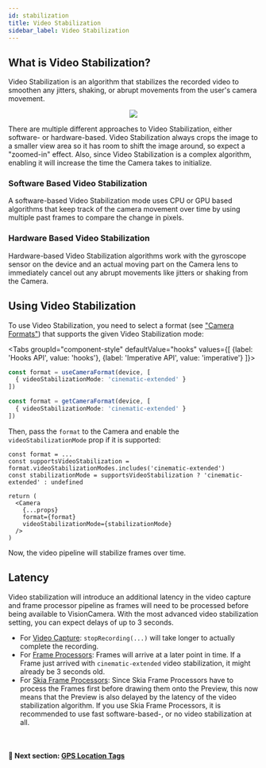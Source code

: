 ```yaml
---
id: stabilization
title: Video Stabilization
sidebar_label: Video Stabilization
---
```



## What is Video Stabilization?

Video Stabilization is an algorithm that stabilizes the recorded video to smoothen any jitters, shaking, or abrupt movements from the user's camera movement.

<div align="center">
  <img class="doc-image" src="/img/action_mode_demo.gif" />
</div>

There are multiple different approaches to Video Stabilization, either software- or hardware-based. Video Stabilization always crops the image to a smaller view area so it has room to shift the image around, so expect a "zoomed-in" effect. Also, since Video Stabilization is a complex algorithm, enabling it will increase the time the Camera takes to initialize.

### Software Based Video Stabilization

A software-based Video Stabilization mode uses CPU or GPU based algorithms that keep track of the camera movement over time by using multiple past frames to compare the change in pixels.

### Hardware Based Video Stabilization

Hardware-based Video Stabilization algorithms work with the gyroscope sensor on the device and an actual moving part on the Camera lens to immediately cancel out any abrupt movements like jitters or shaking from the Camera.

## Using Video Stabilization

To use Video Stabilization, you need to select a format (see ["Camera Formats"](formats)) that supports the given Video Stabilization mode:

<Tabs
  groupId="component-style"
  defaultValue="hooks"
  values={[
    {label: 'Hooks API', value: 'hooks'},
    {label: 'Imperative API', value: 'imperative'}
  ]}>
<TabItem value="hooks">

```ts
const format = useCameraFormat(device, [
  { videoStabilizationMode: 'cinematic-extended' }
])
```

</TabItem>
<TabItem value="imperative">

```ts
const format = getCameraFormat(device, [
  { videoStabilizationMode: 'cinematic-extended' }
])
```

</TabItem>
</Tabs>

Then, pass the `format` to the Camera and enable the `videoStabilizationMode` prop if it is supported:

```tsx
const format = ...
const supportsVideoStabilization = format.videoStabilizationModes.includes('cinematic-extended')
const stabilizationMode = supportsVideoStabilization ? 'cinematic-extended' : undefined

return (
  <Camera
    {...props}
    format={format}
    videoStabilizationMode={stabilizationMode}
  />
)
```

Now, the video pipeline will stabilize frames over time.

## Latency

Video stabilization will introduce an additional latency in the video capture and frame processor pipeline as frames will need to be processed before being available to VisionCamera. With the most advanced video stabilization setting, you can expect delays of up to 3 seconds.

- For [Video Capture](/docs/guides/recording-videos): `stopRecording(...)` will take longer to actually complete the recording.
- For [Frame Processors](/docs/guides/frame-processors): Frames will arrive at a later point in time. If a Frame just arrived with `cinematic-extended` video stabilization, it might already be 3 seconds old.
- For [Skia Frame Processors](/docs/guides/skia-frame-processors): Since Skia Frame Processors have to process the Frames first before drawing them onto the Preview, this now means that the Preview is also delayed by the latency of the video stabilization algorithm. If you use Skia Frame Processors, it is recommended to use fast software-based-, or no video stabilization at all.

<br />

#### 🚀 Next section: [GPS Location Tags](location)
